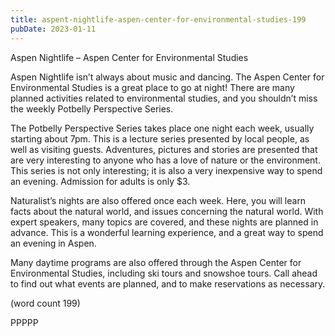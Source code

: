 ```yaml
---
title: aspent-nightlife-aspen-center-for-environmental-studies-199
pubDate: 2023-01-11
---
```


Aspen Nightlife – Aspen Center for 
Environmental Studies

Aspen Nightlife isn’t always about music and 
dancing. The Aspen Center for Environmental 
Studies is a great place to go at night! There 
are many planned activities related to 
environmental studies, and you shouldn’t miss 
the weekly Potbelly Perspective Series.

The Potbelly Perspective Series takes place 
one night each week, usually starting about 7pm. 
This is a lecture series presented by local 
people, as well as visiting guests. Adventures, 
pictures and stories are presented that are very 
interesting to anyone who has a love of nature 
or the environment. This series is not only 
interesting; it is also a very inexpensive way to 
spend an evening. Admission for adults is only 
$3.

Naturalist’s nights are also offered once each 
week. Here, you will learn facts about the 
natural world, and issues concerning the 
natural world. With expert speakers, many 
topics are covered, and these nights are planned 
in advance. This is a wonderful learning 
experience, and a great way to spend an evening 
in Aspen.

Many daytime programs are also offered 
through the Aspen Center for Environmental 
Studies, including ski tours and snowshoe tours. 
Call ahead to find out what events are planned, 
and to make reservations as necessary.

(word count 199)

PPPPP